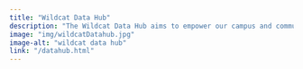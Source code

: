 ```yaml
---
title: "Wildcat Data Hub"
description: "The Wildcat Data Hub aims to empower our campus and community with data science expertise and statistical consulting, assisting people and organizations in achieving excellence in science and business."
image: "img/wildcatDatahub.jpg"
image-alt: "wildcat data hub"
link: "/datahub.html"
---
```

